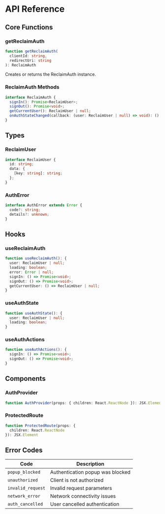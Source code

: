 # API Reference

## Core Functions

### getReclaimAuth

```typescript
function getReclaimAuth(
  clientId: string,
  redirectUri: string
): ReclaimAuth
```

Creates or returns the ReclaimAuth instance.

### ReclaimAuth Methods

```typescript
interface ReclaimAuth {
  signIn(): Promise<ReclaimUser>;
  signOut(): Promise<void>;
  getCurrentUser(): ReclaimUser | null;
  onAuthStateChanged(callback: (user: ReclaimUser | null) => void): () => void;
}
```

## Types

### ReclaimUser

```typescript
interface ReclaimUser {
  id: string;
  data: {
    [key: string]: string;
  };
}
```

### AuthError

```typescript
interface AuthError extends Error {
  code?: string;
  details?: unknown;
}
```

## Hooks

### useReclaimAuth

```typescript
function useReclaimAuth(): {
  user: ReclaimUser | null;
  loading: boolean;
  error: Error | null;
  signIn: () => Promise<void>;
  signOut: () => Promise<void>;
  getCurrentUser: () => ReclaimUser | null;
}
```

### useAuthState

```typescript
function useAuthState(): {
  user: ReclaimUser | null;
  loading: boolean;
}
```

### useAuthActions

```typescript
function useAuthActions(): {
  signIn: () => Promise<void>;
  signOut: () => Promise<void>;
}
```

## Components

### AuthProvider

```typescript
function AuthProvider(props: { children: React.ReactNode }): JSX.Element
```

### ProtectedRoute

```typescript
function ProtectedRoute(props: { 
  children: React.ReactNode 
}): JSX.Element
```

## Error Codes

| Code | Description |
|------|-------------|
| `popup_blocked` | Authentication popup was blocked |
| `unauthorized` | Client is not authorized |
| `invalid_request` | Invalid request parameters |
| `network_error` | Network connectivity issues |
| `auth_cancelled` | User cancelled authentication |